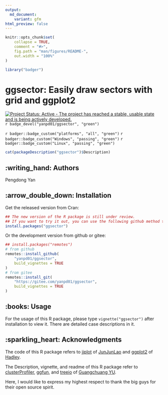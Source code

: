 ```yaml
---
output:
  md_document:
    variant: gfm
html_preview: false
---
```


<!-- README.md is generated from README.Rmd. Please edit that file -->

```r
knitr::opts_chunk$set(
    collapse = TRUE,
    comment = "#>",
    fig.path = "man/figures/README-",
    out.width = "100%"
)
```

```r
library("badger")
```

# ggsector: Easily draw sectors with grid and ggplot2

<!-- badges: start -->
[![Project Status: Active - The project has reached a stable, usable state and is being actively developed.](http://www.repostatus.org/badges/latest/active.svg)](http://www.repostatus.org/#active)
<!-- [![CRAN_Status_Badge](https://www.r-pkg.org/badges/version/ggsector)](https://cran.r-project.org/package=ggsector) -->
`r badge_devel("yanpd01/ggsector", "green")`

`r badger::badge_custom("platforms", "all", "green")`
`r badger::badge_custom("Windows", "passing", "green")`
`r badger::badge_custom("Linux", "passing", "green")`
<!-- badges: end -->

```r
cat(packageDescription("ggsector")$Description)
```

## :writing_hand: Authors

Pengdong Yan



## :arrow_double_down: Installation

Get the released version from Cran:

```r
## The new version of the R package is still under review.
## If you want to try it out, you can use the following github method to install it
install.packages("ggsector")
```

Or the development version from github or gitee:

```r
## install.packages("remotes")
# from github
remotes::install_github(
    "yanpd01/ggsector",
    build_vignettes = TRUE
)
# from gitee
remotes::install_git(
    "https://gitee.com/yanpd01/ggsector",
    build_vignettes = TRUE
)
```


##  :books: Usage

For the usage of this R package, please type `vignette("ggsector")` after installation to view it.
There are detailed case descriptions in it.


## :sparkling_heart: Acknowledgments

The code of this R package refers to [jjplot](https://github.com/junjunlab/jjPlot) of [JunJunLao](https://github.com/junjunlab) and [ggplot2](https://github.com/tidyverse/ggplot2) of [Hadley](https://github.com/hadley).

The Description, vignette, and readme of this R package refer to [clusterProfiler](https://github.com/YuLab-SMU/clusterProfiler), [ggfun](https://github.com/YuLab-SMU/ggfun), and [treeio](https://github.com/YuLab-SMU/treeio) of [Guangchuang YU](https://github.com/YuLab-SMU/).

Here, I would like to express my highest respect to thank the big guys for their open source spirit.


